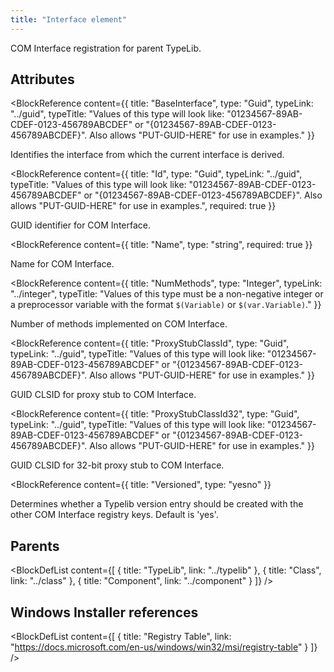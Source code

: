 ```yaml
---
title: "Interface element"
---
```



COM Interface registration for parent TypeLib.


## Attributes

<BlockWrapper>

  <BlockReference
    content={{
      title: "BaseInterface",
      type: "Guid",
      typeLink: "../guid",
      typeTitle: "Values of this type will look like: \"01234567-89AB-CDEF-0123-456789ABCDEF\" or \"{01234567-89AB-CDEF-0123-456789ABCDEF}\". Also allows \"PUT-GUID-HERE\" for use in examples."
    }}
  >
  Identifies the interface from which the current interface is derived.
  </BlockReference>

  <BlockReference
    content={{
      title: "Id",
      type: "Guid",
      typeLink: "../guid",
      typeTitle: "Values of this type will look like: \"01234567-89AB-CDEF-0123-456789ABCDEF\" or \"{01234567-89AB-CDEF-0123-456789ABCDEF}\". Also allows \"PUT-GUID-HERE\" for use in examples.",
      required: true
    }}
  >
  GUID identifier for COM Interface.
  </BlockReference>

  <BlockReference
    content={{
      title: "Name",
      type: "string",
      required: true
    }}
  >
  Name for COM Interface.
  </BlockReference>

  <BlockReference
    content={{
      title: "NumMethods",
      type: "Integer",
      typeLink: "../integer",
      typeTitle: "Values of this type must be a non-negative integer or a preprocessor variable with the format `$(Variable)` or `$(var.Variable)`."
    }}
  >
  Number of methods implemented on COM Interface.
  </BlockReference>

  <BlockReference
    content={{
      title: "ProxyStubClassId",
      type: "Guid",
      typeLink: "../guid",
      typeTitle: "Values of this type will look like: \"01234567-89AB-CDEF-0123-456789ABCDEF\" or \"{01234567-89AB-CDEF-0123-456789ABCDEF}\". Also allows \"PUT-GUID-HERE\" for use in examples."
    }}
  >
  GUID CLSID for proxy stub to COM Interface.
  </BlockReference>

  <BlockReference
    content={{
      title: "ProxyStubClassId32",
      type: "Guid",
      typeLink: "../guid",
      typeTitle: "Values of this type will look like: \"01234567-89AB-CDEF-0123-456789ABCDEF\" or \"{01234567-89AB-CDEF-0123-456789ABCDEF}\". Also allows \"PUT-GUID-HERE\" for use in examples."
    }}
  >
  GUID CLSID for 32-bit proxy stub to COM Interface.
  </BlockReference>

  <BlockReference
    content={{
      title: "Versioned",
      type: "yesno"
    }}
  >
  Determines whether a Typelib version entry should be created with the other COM Interface registry keys. Default is 'yes'.
  </BlockReference>

</BlockWrapper>


## Parents

<BlockDefList content={[
    {
      title: "TypeLib",
      link: "../typelib"
    },
    {
      title: "Class",
      link: "../class"
    },
    {
      title: "Component",
      link: "../component"
    }
  ]}
/>

## Windows Installer references

<BlockDefList content={[
    {
      title: "Registry Table",
      link: "https://docs.microsoft.com/en-us/windows/win32/msi/registry-table"
    }
  ]}
/>

